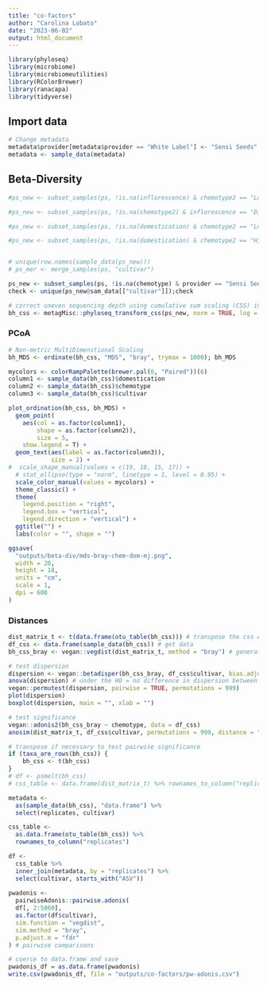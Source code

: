 ```yaml
---
title: "co-factors"
author: "Carolina Lobato"
date: "2023-06-02"
output: html_document
---
```


```r
library(phyloseq)
library(microbiome)
library(microbiomeutilities)
library(RColorBrewer)
library(ranacapa)
library(tidyverse)
```

## Import data

```r
# Change metadata
metadata$provider[metadata$provider == "White Label"] <- "Sensi Seeds"
metadata <- sample_data(metadata)
```

## Beta-Diversity

```r
#ps_new <- subset_samples(ps, !is.na(inflorescence) & chemotype2 == "Low" & domestication == c("Cross hybrid", "Inbred line")) # flower (Subset A, n=13)

#ps_new <- subset_samples(ps, !is.na(chemotype2) & inflorescence == "Dioecious" & domestication == c("Cross hybrid")) # chem (Subset B, n=8)

#ps_new <- subset_samples(ps, !is.na(domestication) & chemotype2 == "Low") # dom-hemp (Subset C, n=26)

#ps_new <- subset_samples(ps, !is.na(domestication) & chemotype2 == "High") # dom-chem-mj (Subset D, n=9)


# unique(row.names(sample_data(ps_new)))
# ps_mer <- merge_samples(ps, "cultivar")

ps_new <- subset_samples(ps, !is.na(chemotype) & provider == "Sensi Seeds")
check <- unique(ps_new@sam_data[["cultivar"]]);check

# correct uneven sequencing depth using cumulative sum scaling (CSS) instead of rarefaction
bh_css <- metagMisc::phyloseq_transform_css(ps_new, norm = TRUE, log = TRUE); bh_css
```

### PCoA

```r
# Non-metric MultiDimenstional Scaling
bh_MDS <- ordinate(bh_css, "MDS", "bray", trymax = 1000); bh_MDS

mycolors <- colorRampPalette(brewer.pal(6, "Paired"))(6)
column1 <- sample_data(bh_css)$domestication
column2 <- sample_data(bh_css)$chemotype
column3 <- sample_data(bh_css)$cultivar

plot_ordination(bh_css, bh_MDS) + 
  geom_point(
    aes(col = as.factor(column1), 
        shape = as.factor(column2)),
        size = 5,
    show.legend = T) +
  geom_text(aes(label = as.factor(column3)), 
            size = 2) +
#  scale_shape_manual(values = c(19, 18, 15, 17)) +
  # stat_ellipse(type = "norm", linetype = 1, level = 0.95) + 
  scale_color_manual(values = mycolors) +
  theme_classic() +
  theme(
    legend.position = "right",
    legend.box = "vertical",
    legend.direction = "vertical") +
  ggtitle("") +
  labs(color = "", shape = "")

ggsave(
  "outputs/beta-div/mds-bray-chem-dom-mj.png",
  width = 20,
  height = 18,
  units = "cm",
  scale = 1,
  dpi = 600
)
```

### Distances

```r
dist_matrix_t <- t(data.frame(otu_table(bh_css))) # transpose the css ASV table as a matrix
df_css <- data.frame(sample_data(bh_css)) # get data
bh_css_bray <- vegan::vegdist(dist_matrix_t, method = "bray") # generate a bray distance object

# test dispersion
dispersion <- vegan::betadisper(bh_css_bray, df_css$cultivar, bias.adjust = TRUE, sqrt.dist = TRUE)
anova(dispersion) # under the H0 = no difference in dispersion between groups
vegan::permutest(dispersion, pairwise = TRUE, permutations = 999)
plot(dispersion)
boxplot(dispersion, main = "", xlab = "")

# test significance
vegan::adonis2(bh_css_bray ~ chemotype, data = df_css)
anosim(dist_matrix_t, df_css$cultivar, permutations = 999, distance = "bray")

# transpose if necessary to test pairwise significance
if (taxa_are_rows(bh_css)) {
    bh_css <- t(bh_css)
}
# df <- psmelt(bh_css)
# css_table <- data.frame(dist_matrix_t) %>% rownames_to_column("replicates") 

metadata <-
  as(sample_data(bh_css), "data.frame") %>%
  select(replicates, cultivar)

css_table <-
  as.data.frame(otu_table(bh_css)) %>%
  rownames_to_column("replicates")

df <-
  css_table %>%
  inner_join(metadata, by = "replicates") %>%
  select(cultivar, starts_with("ASV"))
  
pwadonis <-
  pairwiseAdonis::pairwise.adonis(
  df[, 2:5860],
  as.factor(df$cultivar),
  sim.function = "vegdist",
  sim.method = "bray",
  p.adjust.m = "fdr"
) # pairwise comparisons

# coerce to data.frame and save
pwadonis_df = as.data.frame(pwadonis)
write.csv(pwadonis_df, file = "outputs/co-factors/pw-adonis.csv")
```
